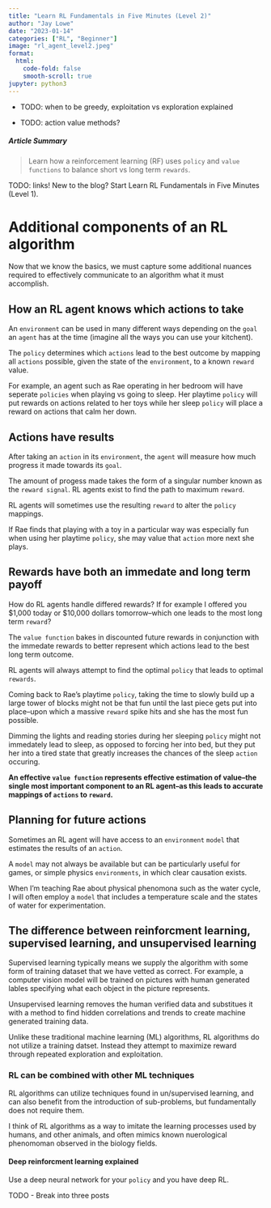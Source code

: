 ```yaml
---
title: "Learn RL Fundamentals in Five Minutes (Level 2)"
author: "Jay Lowe"
date: "2023-01-14"
categories: ["RL", "Beginner"]
image: "rl_agent_level2.jpeg"
format:
  html:
    code-fold: false
    smooth-scroll: true
jupyter: python3
---
```


 - TODO: when to be greedy, exploitation vs exploration explained

 - TODO: action value methods?

##### Article Summary

> Learn how a reinforcement learning (RF) uses `policy` and `value functions` to balance short vs long term `rewards`.

TODO: links!
New to the blog? Start Learn RL Fundamentals in Five Minutes (Level 1).

# Additional components of an RL algorithm

Now that we know the basics, we must capture some additional nuances required to effectively communicate to an algorithm what it must accomplish.

## How an RL agent knows which actions to take

An `environment` can be used in many different ways depending on the `goal` an `agent` has at the time (imagine all the ways you can use your kitchent).

The `policy` determines which `actions` lead to the best outcome by mapping all `actions` possible, given the state of the `environment`, to a known `reward` value.

For example, an agent such as Rae operating in her bedroom will have seperate `policies` when playing vs going to sleep. Her playtime `policy` will put rewards on actions related to her toys while her sleep `policy` will place a reward on actions that calm her down.

## Actions have results

After taking an `action` in its `environment`, the `agent` will measure how much progress it made towards its `goal`.

The amount of progess made takes the form of a singular number known as the `reward signal`. RL agents exist to find the path to maximum `reward`.

RL agents will sometimes use the resulting `reward` to alter the `policy` mappings.

If Rae finds that playing with a toy in a particular way was especially fun when using her playtime `policy`, she may value that `action` more next she plays.

## Rewards have both an immedate and long term payoff

How do RL agents handle differed rewards? If for example I offered you $1,000 today or $10,000 dollars tomorrow--which one leads to the most long term `reward`?

The `value function` bakes in discounted future rewards in conjunction with the immedate rewards to better represent which actions lead to the best long term outcome.

RL agents will always attempt to find the optimal `policy` that leads to optimal `rewards`.

Coming back to Rae's playtime `policy`, taking the time to slowly build up a large tower of blocks might not be that fun until the last piece gets put into place--upon which a massive `reward` spike hits and she has the most fun possible.

Dimming the lights and reading stories during her sleeping `policy` might not immedately lead to sleep, as opposed to forcing her into bed, but they put her into a tired state that greatly increases the chances of the sleep `action` occuring.

**An effective `value function` represents effective estimation of value--the single most important component to an RL agent--as this leads to accurate mappings of `actions` to `reward`.**

## Planning for future actions

Sometimes an RL agent will have access to an `environment` `model` that estimates the results of an `action`.

A `model` may not always be available but can be particularly useful for games, or simple physics `environments`, in which clear causation exists.

When I'm teaching Rae about physical phenomona such as the water cycle, I will often employ a `model` that includes a temperature scale and the states of water for experimentation.

## The difference between reinforcment learning, supervised learning, and unsupervised learning

Supervised learning typically means we supply the algorithm with some form of training dataset that we have vetted as correct. For example, a computer vision model will be trained on pictures with human generated lables specifying what each object in the picture represents.

Unsupervised learning removes the human verified data and substitues it with a method to find hidden correlations and trends to create machine generated training data.

Unlike these traditional machine learning (ML) algorithms, RL algorithms do not utilize a training datset. Instead they attempt to maximize reward through repeated exploration and exploitation.

### RL can be combined with other ML techniques

RL algorithms can utilize techniques found in un/supervised learning, and can also benefit from the introduction of sub-problems, but fundamentally does not require them.

I think of RL algorithms as a way to imitate the learning processes used by humans, and other animals, and often mimics known nuerological phenomoman observed in the biology fields.


#### Deep reinforcment learning explained

Use a deep neural network for your `policy` and you have deep RL.

TODO - Break into three posts